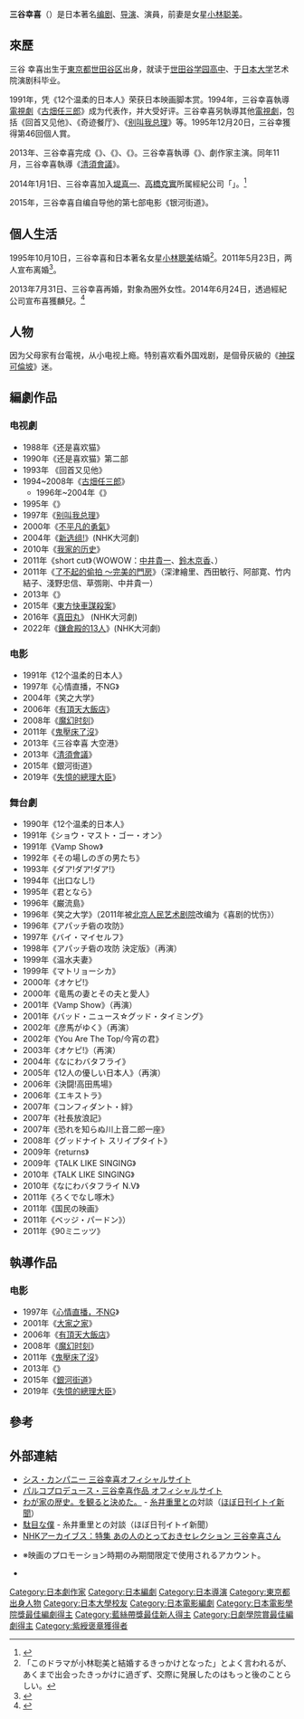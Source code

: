 {{noteTA
|G1=JP Show}}
{{Expand|time=2012-08-16T14:14:05+00:00 }}
{{藝人
|type=编剧
| name        = 三谷幸喜
| image       = Koki Mitani 20141017 2.jpg
| caption     = 
| birth_name  = 三谷 幸喜
| birth_date  = {{Birth date and age|1961|7|8}}
| birth_place = {{JPN}}[[東京都|東京都]][[世田谷區|世田谷區]]
| death_date  = 
| death_place = 
| nationality = {{JPN}}
| other_names = 
| occupation  = [[编剧|编剧]]、[[导演|导演]]、演員
}}
'''三谷幸喜'''（{{bd|1961年|7月8日|||Mitani Kōki}}）是日本著名[[编剧|编剧]]、[[导演|导演]]、演員，前妻是女星[[小林聪美|小林聪美]]。

== 來歷 ==
三谷 幸喜出生于[[東京都|東京都]][[世田谷区|世田谷区]]出身，就读于[[世田谷学园高中|世田谷学园高中]]、于[[日本大学|日本大学]]艺术院演剧科毕业。

1991年，凭《12个温柔的日本人》荣获日本映画脚本赏。1994年，三谷幸喜執導[[電視劇|電視劇]]《[[古畑任三郎|古畑任三郎]]》成为代表作，并大受好评。三谷幸喜另執導其他[[電視劇|電視劇]]，包括《回首又见他》、《奇迹餐厅》、《[[别叫我总理|别叫我总理]]》等。1995年12月20日，三谷幸獲得第46回{{tsl|ja|紀伊國屋演劇賞}}個人賞。

2013年、三谷幸喜完成《{{lang|ja|コンフィダント・絆}}》、《{{lang|ja|国民の映画}}》、《{{lang|ja|ホロヴィッツとの対話}}》。三谷幸喜執導《{{lang|ja|おのれナポレオン}}》、劇作家{{tsl|ja|野田秀樹}}主演。同年11月，三谷幸喜執導《[[清須會議|清須會議]]》。

2014年1月1日、三谷幸喜加入[[堤真一|堤真一]]、[[高橋克實|高橋克實]]所属經紀公司「{{lang|ja|シス・カンパニー}}」。<ref>{{Cite web|date=2014-01-28|url=http://www.cyzo.com/2014/01/post_15929.html|title=脚本家・三谷幸喜が役者業に本格転向!? シス・カンパニー移籍でささやかれる驚きのウワサ|publisher=日刊サイゾー|accessdate=2014-02-04|archive-date=2014-01-30|archive-url=https://web.archive.org/web/20140130091619/http://www.cyzo.com/2014/01/post_15929.html|dead-url=no}}</ref>

2015年，三谷幸喜自编自导他的第七部电影《银河街道》。

== 個人生活 ==
1995年10月10日，三谷幸喜和日本著名女星[[小林聰美|小林聰美]]结婚<ref>「このドラマが小林聡美と結婚するきっかけとなった」とよく言われるが、あくまで出会ったきっかけに過ぎず、交際に発展したのはもっと後のことらしい。</ref>。2011年5月23日，两人宣布离婚<ref>{{Cite web|date=2011-05-23|url=http://www.sanspo.com/geino/news/110523/gnc1105231657001-n1.htm|title=三谷幸喜、小林聡美夫妻が離婚|publisher=Sanspo|accessdate=2011-05-23|deadurl=yes|archiveurl=https://web.archive.org/web/20110526153041/http://www.sanspo.com/geino/news/110523/gnc1105231657001-n1.htm|archivedate=2011-05-26}}</ref>。

2013年7月31日、三谷幸喜再婚，對象為圈外女性。2014年6月24日，透過經紀公司宣布喜獲麟兒。<ref>{{Cite web |date= 2014-06-24 |url= http://headlines.yahoo.co.jp/hl?a=20140624-00000341-oric-ent |title= 三谷幸喜に第1子男児誕生　52歳でパパに！ |work= [[Oricon|ORICON]] STYLE |publisher= [[雅虎日本|雅虎日本]] |language= ja |deadurl= yes |archiveurl= https://web.archive.org/web/20140627165245/http://headlines.yahoo.co.jp/hl?a=20140624-00000341-oric-ent |archivedate= 2014-06-27 |accessdate= 2014-06-24 }}</ref>

== 人物 ==
因为父母家有台電視，从小电视上瘾。特别喜欢看外国戏剧，是個骨灰級的《[[神探可倫坡|神探可倫坡]]》迷。

==編劇作品==
===电视劇===
*1988年《还是喜欢猫》
*1990年《还是喜欢猫》第二部
*1993年 《回首又见他》
*1994~2008年《[[古畑任三郎|古畑任三郎]]》
**1996年~2004年《{{link-ja|巡査・今泉慎太郎番外篇|古畑任三郎の登場人物#今泉慎太郎}}》
*1995年《{{link-ja|奇迹餐厅|王様のレストラン}}》
*1997年《[[别叫我总理|别叫我总理]]》
*2000年《[[不平凡的勇氣|不平凡的勇氣]]》
*2004年《[[新选组!|新选组!]]》(NHK大河劇)
*2010年《[[我家的历史|我家的历史]]》
*2011年《short cut》（WOWOW：[[中井貴一|中井貴一]]、[[鈴木京香|鈴木京香]]、{{link-ja|梶原善|梶原善}}）
*2011年《[[鬼壓床了沒#特別節目|了不起的偷拍 〜完美的門房]]》（深津繪里、西田敏行、阿部寛、竹内結子、淺野忠信、草彅剛、中井貴一）
*2013年《{{link-ja|大空港2013|大空港2013}}》
*2015年《[[東方快車謀殺案_(日本電視劇)|東方快車謀殺案]]》
*2016年《[[真田丸_(大河劇)|真田丸]]》 (NHK大河劇)
*2022年《[[鎌倉殿的13人|鎌倉殿的13人]]》(NHK大河劇)

===电影===
*1991年《12个温柔的日本人》
*1997年《心情直播，不NG》
*2004年《笑之大学》
*2006年《[[有頂天大飯店|有頂天大飯店]]》
*2008年《[[魔幻时刻|魔幻时刻]]》
*2011年《[[鬼壓床了沒|鬼壓床了沒]]》
*2013年《三谷幸喜 大空港》
*2013年《[[清須會議_(電影)|清須會議]]》
*2015年《銀河街道》
*2019年《[[失憶的總理大臣|失憶的總理大臣]]》

===舞台劇===
*1990年《12个温柔的日本人》
*1991年《ショウ・マスト・ゴー・オン》
*1991年《Vamp Show》
*1992年《その場しのぎの男たち》
*1993年《ダア!ダア!ダア!》
*1994年《出口なし!》
*1995年《君となら》
*1996年《巌流島》
*1996年《笑之大学》（2011年被[[北京人民艺术剧院|北京人民艺术剧院]]改编为《喜剧的忧伤》）
*1996年《アパッチ砦の攻防》
*1997年《バイ・マイセルフ》
*1998年《アパッチ砦の攻防 決定版》（再演）
*1999年《温水夫妻》 
*1999年《マトリョーシカ》
*2000年《オケピ!》
*2000年《竜馬の妻とその夫と愛人》
*2001年《Vamp Show》（再演）
*2001年《バッド・ニュース☆グッド・タイミング》
*2002年《彦馬がゆく》（再演）
*2002年《You Are The Top/今宵の君》
*2003年《オケピ!》（再演）
*2004年《なにわバタフライ》
*2005年《12人の優しい日本人》（再演）
*2006年《決闘!高田馬場》
*2006年《エキストラ》
*2007年《コンフィダント・絆》
*2007年《社長放浪記》
*2007年《恐れを知らぬ川上音二郎一座》
*2008年《グッドナイト スリイプタイト》
*2009年《returns》
*2009年《TALK LIKE SINGING》
*2010年《TALK LIKE SINGING》
*2010年《なにわバタフライ N.V》
*2011年《ろくでなし啄木》
*2011年《国民の映画》
*2011年《ベッジ・パードン》）
*2011年《90ミニッツ》

== 執導作品 ==
===电影===
*1997年《[[心情直播，不NG|心情直播，不NG]]》
*2001年《[[大家之家|大家之家]]》
*2006年《[[有頂天大飯店|有頂天大飯店]]》
*2008年《[[魔幻时刻|魔幻时刻]]》
*2011年《[[鬼壓床了沒|鬼壓床了沒]]》
*2013年《{{link-ja|清須會議 (小說)|清須会議 (小説)|清須會議}}》
*2015年《[[銀河街道|銀河街道]]》
*2019年《[[失憶的總理大臣|失憶的總理大臣]]》

==參考==
<references/>

== 外部連結 ==
* [http://www.siscompany.com/02manage/45mitani/index.htm シス・カンパニー 三谷幸喜オフィシャルサイト] {{Wayback|url=http://www.siscompany.com/02manage/45mitani/index.htm |date=20140220171524 }} 
* [http://www.parco-mitanikoki.com/web/index.html パルコプロデュース・三谷幸喜作品 オフィシャルサイト] {{Wayback|url=http://www.parco-mitanikoki.com/web/index.html |date=20130716205332 }}
* [https://www.1101.com/wagaya/index.html わが家の歴史。を観ると決めた。] {{Wayback|url=https://www.1101.com/wagaya/index.html |date=20210709181318 }} - [[糸井重里|糸井重里]]との対談（[[ほぼ日刊イトイ新聞|ほぼ日刊イトイ新聞]]）
* [https://www.1101.com/mitani_koki/index.html 駄目な僕] {{Wayback|url=https://www.1101.com/mitani_koki/index.html |date=20210709181600 }} - 糸井重里との対談（ほぼ日刊イトイ新聞）
* [https://www2.nhk.or.jp/archives/search/special/detail/?d=selection004 NHKアーカイブス：特集 あの人のとっておきセレクション 三谷幸喜さん] {{Wayback|url=https://www2.nhk.or.jp/archives/search/special/detail/?d=selection004 |date=20220108014944 }}
* {{Twitter|mitanikoki|三谷幸喜 (mitanikoki)}} ※映画のプロモーション時期のみ期間限定で使用されるアカウント。
* {{Instagram}}

{{三谷幸喜}}
{{日本電影學院獎最佳編劇}}
{{藍絲帶獎最佳新人}}
{{日劇學院賞最佳劇本}}

{{Authority control}}
{{DEFAULTSORT:Mitani Kōki}}
[[Category:日本劇作家|Category:日本劇作家]]
[[Category:日本編劇|Category:日本編劇]]
[[Category:日本導演|Category:日本導演]]
[[Category:東京都出身人物|Category:東京都出身人物]]
[[Category:日本大學校友|Category:日本大學校友]]
[[Category:日本電影編劇|Category:日本電影編劇]]
[[Category:日本電影學院獎最佳編劇得主|Category:日本電影學院獎最佳編劇得主]]
[[Category:藍絲帶獎最佳新人得主|Category:藍絲帶獎最佳新人得主]]
[[Category:日劇學院賞最佳編劇得主|Category:日劇學院賞最佳編劇得主]]
[[Category:紫綬褒章獲得者|Category:紫綬褒章獲得者]]